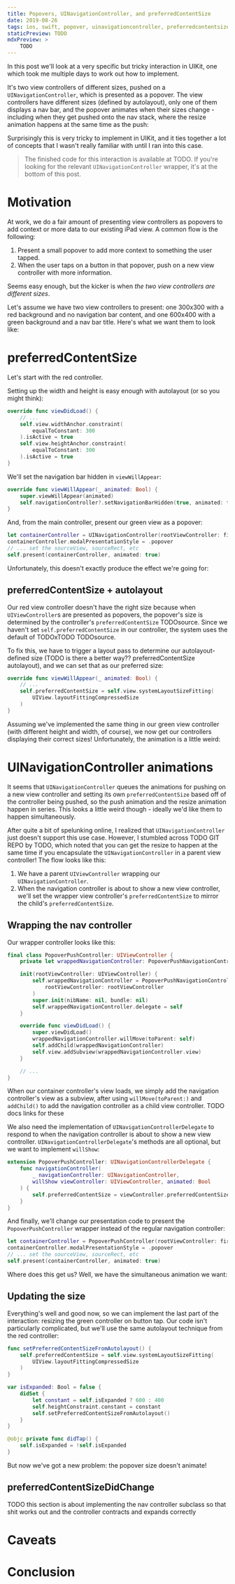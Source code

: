 ```yaml
---
title: Popovers, UINavigationController, and preferredContentSize
date: 2019-08-26
tags: ios, swift, popover, uinavigationcontroller, preferredcontentsize
staticPreview: TODO
mdxPreview: >
    TODO
---
```


In this post we'll look at a very specific but tricky interaction in UIKit, one which took me multiple days to work out how to implement.

It's two view controllers of different sizes, pushed on a `UINavigationController`, which is presented as a popover. The view controllers have different sizes (defined by autolayout), only one of them displays a nav bar, and the popover animates when their sizes change - including when they get pushed onto the nav stack, where the resize animation happens at the same time as the push:

<CaptionedImage max={400} filename="popover-finished.gif" alt="Finished presentation of UIViewControllers with different content sizes inside a popover" caption="" />

Surprisingly this is very tricky to implement in UIKit, and it ties together a lot of concepts that I wasn't really familiar with until I ran into this case.

> The finished code for this interaction is available at TODO. If you're looking for the relevant `UINavigationController` wrapper, it's at the bottom of this post.

# Motivation

At work, we do a fair amount of presenting view controllers as popovers to add context or more data to our existing iPad view. A common flow is the following:

1. Present a small popover to add more context to something the user tapped.
2. When the user taps on a button in that popover, push on a new view controller with more information.

Seems easy enough, but the kicker is when _the two view controllers are different sizes_.

Let's assume we have two view controllers to present: one 300x300 with a red background and no navigation bar content, and one 600x400 with a green background and a nav bar title. Here's what we want them to look like:

<CaptionedImage max={300} filename="red-controller.png" alt="Red view controller" caption="SmallViewControllerNoNavBar" />
<CaptionedImage max={500} filename="green-controller.png" alt="Green view controller" caption="LargeViewControllerWithNavBar" />

# preferredContentSize
Let's start with the red controller.

Setting up the width and height is easy enough with autolayout (or so you might think):

```swift
override func viewDidLoad() {
    // ...
    self.view.widthAnchor.constraint(
        equalToConstant: 300
    ).isActive = true
    self.view.heightAnchor.constraint(
        equalToConstant: 300
    ).isActive = true
}
```

We'll set the navigation bar hidden in `viewWillAppear`:

```swift
override func viewWillAppear(_ animated: Bool) {
    super.viewWillAppear(animated)
    self.navigationController?.setNavigationBarHidden(true, animated: false)
}
```

And, from the main controller, present our green view as a popover:

```swift
let containerController = UINavigationController(rootViewController: firstVC)
containerController.modalPresentationStyle = .popover
// ... set the sourceView, sourceRect, etc
self.present(containerController, animated: true)
```

Unfortunately, this doesn't exactly produce the effect we're going for:

<CaptionedImage max={500} filename="red-controller-1.png" alt="Red view controller displaying in a popover with the wrong height and width" caption="Interesting" />

## preferredContentSize + autolayout
Our red view controller doesn't have the right size because when `UIViewController`s are presented as popovers, the popover's size is determined by the controller's `preferredContentSize` TODOsource. Since we haven't set `self.preferredContentSize` in our controller, the system uses the default of TODOxTODO TODOsource.

To fix this, we have to trigger a layout pass to determine our autolayout-defined size (TODO is there a better way?? preferredContentSize autolayout), and we can set that as our preferred size:

```swift
override func viewWillAppear(_ animated: Bool) {
    // ...
    self.preferredContentSize = self.view.systemLayoutSizeFitting(
        UIView.layoutFittingCompressedSize
    )
}
```

Assuming we've implemented the same thing in our green view controller (with different height and width, of course), we now get our controllers displaying their correct sizes! Unfortunately, the animation is a little weird:

<CaptionedImage max={500} filename="popover-animation-1.gif" alt="Red view controller with the right size, pushing on a green view controller, whose size starts the same as the red controller but expands when finished pushing." caption="Also interesting" />

# UINavigationController animations
It seems that `UINavigationController` queues the animations for pushing on a new view controller and setting its own `preferredContentSize` based off of the controller being pushed, so the push animation and the resize animation happen in series. This looks a little weird though - ideally we'd like them to happen simultaneously.

After quite a bit of spelunking online, I realized that `UINavigationController` just doesn't support this use case. However, I stumbled across TODO GIT REPO by TODO, which noted that you can get the resize to happen at the same time if you encapsulate the `UINavigationController` in a parent view controller! The flow looks like this:

1. We have a parent `UIViewController` wrapping our `UINavigationController`.
2. When the navigation controller is about to show a new view controller, we'll set the wrapper view controller's `preferredContentSize` to mirror the child's `preferredContentSize`.

## Wrapping the nav controller
Our wrapper controller looks like this:

```swift
final class PopoverPushController: UIViewController {
    private let wrappedNavigationController: PopoverPushNavigationController

    init(rootViewController: UIViewController) {
        self.wrappedNavigationController = PopoverPushNavigationController(
            rootViewController: rootViewController
        )
        super.init(nibName: nil, bundle: nil)
        self.wrappedNavigationController.delegate = self
    }

    override func viewDidLoad() {
        super.viewDidLoad()
        wrappedNavigationController.willMove(toParent: self)
        self.addChild(wrappedNavigationController)
        self.view.addSubview(wrappedNavigationController.view)
    }

    // ...
}
```

When our container controller's view loads, we simply add the navigation controller's view as a subview, after using `willMove(toParent:)` and `addChild()` to add the navigation controller as a child view controller. TODO docs links for these

We also need the implementation of `UINavigationControllerDelegate` to respond to when the navigation controller is about to show a new view controller. `UINavigationControllerDelegate`'s methods are all optional, but we want to implement `willShow`:

```swift
extension PopoverPushController: UINavigationControllerDelegate {
    func navigationController(
        _ navigationController: UINavigationController,
        willShow viewController: UIViewController, animated: Bool
    ) {
        self.preferredContentSize = viewController.preferredContentSize
    }
}
```

And finally, we'll change our presentation code to present the `PopoverPushController` wrapper instead of the regular navigation controller:

```swift
let containerController = PopoverPushController(rootViewController: firstVC)
containerController.modalPresentationStyle = .popover
// ... set the sourceView, sourceRect, etc
self.present(containerController, animated: true)
```

Where does this get us? Well, we have the simultaneous animation we want:

<CaptionedImage max={500} filename="popover-animation-2.gif" alt="Red view controller transitioning to green view controller with size animating at the same time as the push animation." caption="🎉" />

## Updating the size
Everything's well and good now, so we can implement the last part of the interaction: resizing the green controller on button tap. Our code isn't particularly complicated, but we'll use the same autolayout technique from the red controller:

```swift
func setPreferredContentSizeFromAutolayout() {
    self.preferredContentSize = self.view.systemLayoutSizeFitting(
        UIView.layoutFittingCompressedSize
    )
}

var isExpanded: Bool = false {
    didSet {
        let constant = self.isExpanded ? 600 : 400
        self.heightConstraint.constant = constant
        self.setPreferredContentSizeFromAutolayout()
    }
}

@objc private func didTap() {
    self.isExpanded = !self.isExpanded
}
```

But now we've got a new problem: the popover size doesn't animate!

<CaptionedImage max={500} filename="popover-animation-3.gif" alt="Green view controller updating height, but without animation." caption="We were expecting a smooth animation" />

## preferredContentSizeDidChange
TODO this section is about implementing the nav controller subclass so that shit works out and the controller contracts and expands correctly

# Caveats

# Conclusion